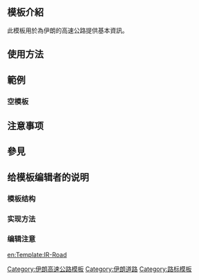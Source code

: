 <includeonly><!-- 在這裡加入模板的保護標識 --></includeonly><noinclude>{{template doc page viewed directly}}</noinclude>
<!-- 在本行下編輯模板說明 -->
== 模板介紹 ==
此模板用於為伊朗的高速公路提供基本資訊。

== 使用方法 ==

== 範例 ==
=== 空模板 ===

== 注意事项 ==

== 參見 ==

== 给模板编辑者的说明 ==
=== 模板结构 ===
=== 实现方法 ===
=== 编辑注意 ===

<includeonly>
<!-- 本行下加入模板的分類 -->
[[Category:伊朗高速公路模板]]
[[Category:伊朗道路]]
[[Category:路标模板]]

<!-- 本行下加入模板的跨語言鏈接 -->
[[en:Template:IR-Road]]

</includeonly>